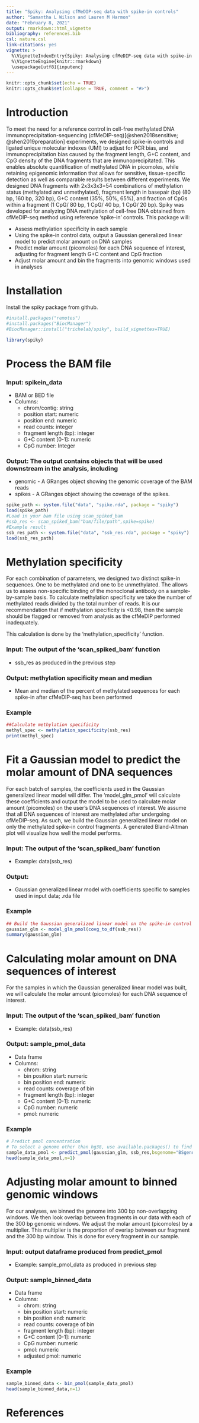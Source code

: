 ```yaml
---
title: "Spiky: Analysing cfMeDIP-seq data with spike-in controls"
author: "Samantha L Wilson and Lauren M Harmon"
date: "February 8, 2021"
output: rmarkdown::html_vignette
bibliography: references.bib 
csl: nature.csl
link-citations: yes
vignette: >
  %\VignetteIndexEntry{Spiky: Analysing cfMeDIP-seq data with spike-in controls}
  %\VignetteEngine{knitr::rmarkdown}
  \usepackage[utf8]{inputenc}
---
```


```r
knitr::opts_chunk$set(echo = TRUE)
knitr::opts_chunk$set(collapse = TRUE, comment = "#>")
```

# Introduction

To meet the need for a reference control in cell-free methylated DNA immunoprecipitation-sequencing (cfMeDIP-seq)[@shen2018sensitive; @shen2019preparation] experiments, we designed spike-in controls and ligated unique molecular indexes (UMI) to adjust for PCR bias, and immunoprecipitation bias caused by the fragment length, G+C content, and CpG density of the DNA fragments that are immunoprecipitated. This enables absolute quantification of methylated DNA in picomoles, while retaining epigenomic information that allows for sensitive, tissue-specific detection as well as comparable results between different experiments. We designed DNA fragments with 2x3x3x3=54 combinations of methylation status (methylated and unmethylated), fragment length in basepair (bp) (80 bp, 160 bp, 320 bp), G+C content (35%, 50%, 65%), and fraction of CpGs within a fragment (1 CpG/ 80 bp, 1 CpG/ 40 bp, 1 CpG/ 20 bp). Spiky was developed for analyzing DNA methylation of cell-free DNA obtained from cfMeDIP-seq method using reference 'spike-in' controls. This package will:

* Assess methylation specificity in each sample
* Using the spike-in control data, output a Gaussian generalized linear model to predict molar amount on DNA samples
* Predict molar amount (picomoles) for each DNA sequence of interest, adjusting for fragment length G+C content and CpG fraction
* Adjust molar amount and bin the fragments into genomic windows used in analyses

# Installation
Install the spiky package from github.
```r
#install.packages("remotes")
#install.packages("BiocManager")
#BiocManager::install("trichelab/spiky", build_vignettes=TRUE)

library(spiky)
```

# Process the BAM file

### Input: spikein_data
  * BAM or BED file
  * Columns:
    * chrom/contig: string 
    * position start: numeric
    * position end: numeric
    * read counts: integer
    * fragment length (bp): integer
    * G+C content [0-1]: numeric
    * CpG number: Integer
    
### Output: The output contains objects that will be used downstream in the analysis, including
  * genomic - A GRanges object showing the genomic coverage of the BAM reads
  * spikes - A GRanges object showing the coverage of the spikes.
  
```r
spike_path <- system.file("data", "spike.rda", package = "spiky")
load(spike_path)
#Load in your bam file using scan_spiked_bam
#ssb_res <- scan_spiked_bam("bam/file/path",spike=spike)
#Example result
ssb_res_path <- system.file("data", "ssb_res.rda", package = "spiky")
load(ssb_res_path)
```

# Methylation specificity
For each combination of parameters, we designed two distinct spike-in sequences. One to be methylated and one to be unmethylated. The allows us to assess non-specific binding of the monoclonal antibody on a sample-by-sample basis. To calculate methylation specificity we take the number of methylated reads divided by the total number of reads. It is our recommendation that if methylation specificity is <0.98, then the sample should be flagged or removed from analysis as the cfMeDIP performed inadequately. 

This calculation is done by the 'methylation_specificity' function.

### Input: The output of the 'scan_spiked_bam' function
  * ssb_res as produced in the previous step
  
### Output: methylation specificity mean and median
  * Mean and median of the percent of methylated sequences for each spike-in after cfMeDIP-seq has been performed

### Example
```r
##Calculate methylation specificity
methyl_spec <- methylation_specificity(ssb_res)
print(methyl_spec)
```

# Fit a Gaussian model to predict the molar amount of DNA sequences
For each batch of samples, the coefficients used in the Gaussian generalized linear model will differ. The 'model_glm_pmol' will calculate these coefficients and output the model to be used to calculate molar amount (picomoles) on the user's DNA sequences of interest. We assume that all DNA sequences of interest are methylated after undergoing cfMeDIP-seq. As such, we build the Gaussian generalized linear model on only the methylated spike-in control fragments. A generated Bland-Altman plot will visualize how well the model performs.

### Input: The output of the 'scan_spiked_bam' function
  * Example: data(ssb_res)

### Output: 
  * Gaussian generalized linear model with coefficients specific to samples used in input data; .rda file

### Example
```r
## Build the Gaussian generalized linear model on the spike-in control data
gaussian_glm <- model_glm_pmol(covg_to_df(ssb_res))
summary(gaussian_glm)
```

# Calculating molar amount on DNA sequences of interest
For the samples in which the Gaussian generalized linear model was built, we will calculate the molar amount (picomoles) for each DNA sequence of interest.

### Input: The output of the 'scan_spiked_bam' function
  * Example: data(ssb_res)
  
### Output: sample_pmol_data
  * Data frame
  * Columns: 
    * chrom: string
    * bin position start: numeric
    * bin position end: numeric
    * read counts: coverage of bin
    * fragment length (bp): integer
    * G+C content [0-1]: numeric
    * CpG number: numeric 
    * pmol: numeric
  
### Example
```r
# Predict pmol concentration
# To select a genome other than hg38, use available.packages() to find valid BSgenome name
sample_data_pmol <- predict_pmol(gaussian_glm, ssb_res,bsgenome="BSgenome.Hsapiens.UCSC.hg38",ret="df")
head(sample_data_pmol,n=1)

```

# Adjusting molar amount to binned genomic windows
For our analyses, we binned the genome into 300 bp non-overlapping windows. We then look overlap between fragments in our data with each of the 300 bp genomic windows. We adjust the molar amount (picomoles) by a multiplier. This multiplier is the proportion of overlap between our fragment and the 300 bp window. This is done for every fragment in our sample.

### Input: output dataframe produced from predict_pmol
   * Example: sample_pmol_data as produced in previous step
  
### Output: sample_binned_data
  * Data frame
  * Columns: 
    * chrom: string
    * bin position start: numeric
    * bin position end: numeric
    * read counts: coverage of bin
    * fragment length (bp): integer
    * G+C content [0-1]: numeric
    * CpG number: numeric 
    * pmol: numeric
    * adjusted pmol: numeric
  
### Example
```r
sample_binned_data <- bin_pmol(sample_data_pmol)
head(sample_binned_data,n=1)
```


# References
\chaptermark{references.bib}
